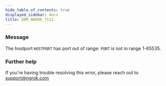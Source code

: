 ```yaml
---
hide_table_of_contents: true
displayed_sidebar: docs
title: ERR_NGROK_7112
---
```


### Message

The hostport `HOSTPORT` has port out of range: `PORT` is not in range 1-65535.

<ErrorDetails />

### Further help

If you're having trouble resolving this error, please reach out to [support@ngrok.com](mailto:support@ngrok.com?subject=Help%20with%20ERR_NGROK_7112)
